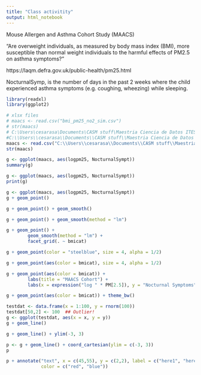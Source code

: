 ---
title: "Class activitity"
output: html_notebook
---

Mouse Allergen and Asthma Cohort Study (MAACS)

“Are overweight individuals, as measured by body mass index (BMI), more susceptible than normal weight individuals to the harmful effects of PM2.5 on asthma symptoms?”

https://laqm.defra.gov.uk/public-health/pm25.html

NocturnalSymp, is the number of days in the past 2 weeks where the child experienced asthma symptoms (e.g. coughing, wheezing) while sleeping.

```{r}
library(readxl)
library(ggplot2)
```
```{r}
# xlsx files
# maacs <- read.csv("bmi_pm25_no2_sim.csv")
# str(maacs)
# C:\Users\cesarasa\Documents\CASM stuff\Maestria Ciencia de Datos ITESO\Verano2020\Arboles de regresion\Lecture 2
#C:\\Users\\cesarasa\\Documents\\CASM stuff\\Maestria Ciencia de Datos ITESO\\Verano2020\\Arboles de regresion\\Lecture 2\\bmi_pm25_no2_sim.csv"
maacs <- read.csv("C:\\Users\\cesarasa\\Documents\\CASM stuff\\Maestria Ciencia de Datos ITESO\\Verano2020\\Arboles de regresion\\Lecture 2\\bmi_pm25_no2_sim.csv")
str(maacs)
```
```{r}
g <- ggplot(maacs, aes(logpm25, NocturnalSympt))
summary(g)
```
```{r}
g <- ggplot(maacs, aes(logpm25, NocturnalSympt))
print(g)
```
```{r}
g <- ggplot(maacs, aes(logpm25, NocturnalSympt))
g + geom_point()
```
```{r}
g + geom_point() + geom_smooth()
```
```{r}
g + geom_point() + geom_smooth(method = "lm")
```
```{r}
g + geom_point() +
        geom_smooth(method = "lm") +
        facet_grid(. ~ bmicat)
```
```{r}
g + geom_point(color = "steelblue", size = 4, alpha = 1/2)
```
```{r}
g + geom_point(aes(color = bmicat), size = 4, alpha = 1/2)
```
```{r}
g + geom_point(aes(color = bmicat)) +
        labs(title = "MAACS Cohort") +
        labs(x = expression("log " * PM[2.5]), y = "Nocturnal Symptoms")
```
```{r}
g + geom_point(aes(color = bmicat)) + theme_bw()
```

```{r}
testdat <- data.frame(x = 1:100, y = rnorm(100))
testdat[50,2] <- 100  ## Outlier!
g <- ggplot(testdat, aes(x = x, y = y))
g + geom_line()
```
```{r}
g + geom_line() + ylim(-3, 3)
```
```{r}
p <- g + geom_line() + coord_cartesian(ylim = c(-3, 3))
p
```

```{r}
p + annotate("text", x = c(45,55), y = c(2,2), label = c("here1", "here2"),
             color = c("red", "blue"))
```


